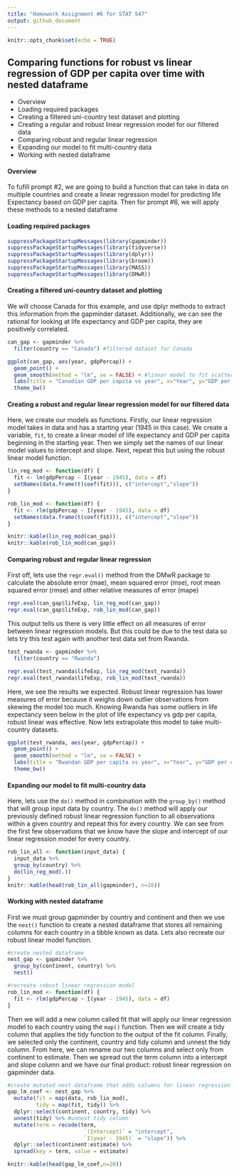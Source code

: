```yaml
---
title: "Homework Assignment #6 for STAT 547"
output: github_document
---
```

```r
knitr::opts_chunk$set(echo = TRUE)
```

## Comparing functions for robust vs linear regression of GDP per capita over time with nested dataframe

* Overview
* Loading required packages
* Creating a filtered uni-country test dataset and plotting 
* Creating a regular and robust linear regression model for our filtered data
* Comparing robust and regular linear regression
* Expanding our model to fit multi-country data
* Working with nested dataframe

#### Overview
To fufill prompt #2, we are going to build a function that can take in data on multiple countries and create a linear regression model for predicting life Expectancy based on GDP per capita. Then for prompt #6, we will apply these methods to a nested dataframe 

#### Loading required packages

```r
suppressPackageStartupMessages(library(gapminder))
suppressPackageStartupMessages(library(tidyverse))
suppressPackageStartupMessages(library(dplyr))
suppressPackageStartupMessages(library(broom))
suppressPackageStartupMessages(library(MASS))
suppressPackageStartupMessages(library(DMwR))

```

#### Creating a filtered uni-country dataset and plotting
We will choose Canada for this example, and use dplyr methods to extract this information from the gapminder dataset. Additionally, we can see the rational for looking at life expectancy and GDP per capita, they are positively correlated. 

```r
can_gap <- gapminder %>%
  filter(country == "Canada") #filtered dataset for Canada

ggplot(can_gap, aes(year, gdpPercap)) + 
  geom_point() + 
  geom_smooth(method = "lm", se = FALSE) + #linear model to fit scatterplot of  year vs gdpPercap 
  labs(title = "Canadian GDP per capita vs year", x="Year", y="GDP per capita") +
  theme_bw()
```

#### Creating a robust and regular linear regression model for our filtered data
Here, we create our models as functions. Firstly, our linear regression model takes in data and has a starting year (1945 in this case). We create a variable, `fit`, to create a linear model of life expectancy and GDP per capita beginning in the starting year. Then we simply set the names of our linear model values to intercept and slope. Next, repeat this but using the robust linear model function. 

```r
lin_reg_mod <- function(df) {
  fit <- lm(gdpPercap ~ I(year - 1945), data = df)
  setNames(data.frame(t(coef(fit))), c("intercept","slope"))
}

rob_lin_mod <- function(df) {
  fit <- rlm(gdpPercap ~ I(year - 1945), data = df)
  setNames(data.frame(t(coef(fit))), c("intercept","slope"))
}

knitr::kable(lin_reg_mod(can_gap))
knitr::kable(rob_lin_mod(can_gap))
```

#### Comparing robust and regular linear regression
First off, lets use the `regr.eval()` method from the DMwR package to calculate the absolute error (mae), mean squared error (mse), root mean squared error (rmse) and other relative measures of error (mape)

```r
regr.eval(can_gap$lifeExp, lin_reg_mod(can_gap))
regr.eval(can_gap$lifeExp, rob_lin_mod(can_gap))
```

This output tells us there is very little effect on all measures of error between linear regression models. But this could be due to the test data so lets try this test again with another test data set from Rwanda.

```r
test_rwanda <- gapminder %>%
  filter(country == "Rwanda")

regr.eval(test_rwanda$lifeExp, lin_reg_mod(test_rwanda))
regr.eval(test_rwanda$lifeExp, rob_lin_mod(test_rwanda))
```



Here, we see the results we expected. Robust linear regression has lower measures of error because it weighs down outlier observations from skewing the model too much. Knowing Rwanda has some outliers in life expectancy seen below in the plot of life expectancy vs gdp per capita, robust linear was effective. Now lets extrapolate this model to take multi-country datasets.

```r
ggplot(test_rwanda, aes(year, gdpPercap)) +
  geom_point() +
  geom_smooth(method = "lm", se = FALSE) +
  labs(title = "Rwandan GDP per capita vs year", x="Year", y="GDP per capita") +
  theme_bw()
```

#### Expanding our model to fit multi-country data
Here, lets use the `do()` method in combination with the `group_by()` method that will group input data by country. The `do()` method will apply our previously defined robust linear regression function to all observations within a given country and repeat this for every country. We can see from the first few observations that we know have the slope and intercept of our linear regression model for every country.

```r
rob_lin_all <- function(input_data) {
  input_data %>%
  group_by(country) %>%
  do(lin_reg_mod(.))
}
knitr::kable(head(rob_lin_all(gapminder), n=10))

```

#### Working with nested dataframe
First we must group gapminder by country and continent and then we use the `nest()` function to create a nested dataframe that stores all remaining columns for each country in a tibble known as data. Lets also recreate our robust linear model function.

```r
#create nested dataframe
nest_gap <- gapminder %>%
  group_by(continent, country) %>%
  nest()

#recreate robust linear regression model
rob_lin_mod <- function(df) {
  fit <- rlm(gdpPercap ~ I(year - 1945), data = df)
}
```

Then we will add a new column called fit that will apply our linear regression model to each country using the `map()` function. Then we will create a tidy column that applies the tidy function to the output of the fit column. Finally, we selected only the continent, country and tidy column and unnest the tidy column. From here, we can rename our two columns and select only from continent to estimate. Then we spread out the term column into a intercept and slope column and we have our final product: robust linear regression on gapminder data.

```r
#create mutated nest dataframe that adds columns for linear regression analysis
gap_lm_coef <- nest_gap %>% 
  mutate(fit = map(data, rob_lin_mod),
         tidy = map(fit, tidy)) %>% 
  dplyr::select(continent, country, tidy) %>% 
  unnest(tidy) %>% #unnest tidy column
  mutate(term = recode(term,
                        `(Intercept)` = "intercept",
                        `I(year - 1945)` = "slope")) %>%
  dplyr::select(continent:estimate) %>% 
  spread(key = term, value = estimate)

knitr::kable(head(gap_lm_coef,n=20))

```





